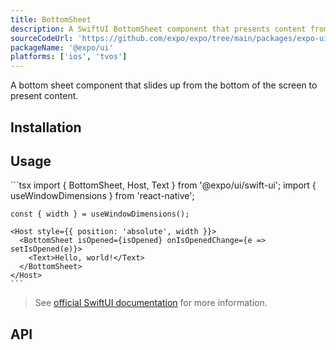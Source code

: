 ```yaml
---
title: BottomSheet
description: A SwiftUI BottomSheet component that presents content from the bottom of the screen.
sourceCodeUrl: 'https://github.com/expo/expo/tree/main/packages/expo-ui'
packageName: '@expo/ui'
platforms: ['ios', 'tvos']
---
```



A bottom sheet component that slides up from the bottom of the screen to present content.

## Installation

<APIInstallSection />

## Usage

<Tabs>

<Tab label="Preview">
  <ContentSpotlight
    alt="BottomSheet component on iOS."
    src="/static/images/expo-ui/bottomsheet/ios.png"
    className="max-w-[240px]"
  />
</Tab>

  <Tab label="Code">
    ```tsx
    import { BottomSheet, Host, Text } from '@expo/ui/swift-ui';
    import { useWindowDimensions } from 'react-native';

    const { width } = useWindowDimensions();

    <Host style={{ position: 'absolute', width }}>
      <BottomSheet isOpened={isOpened} onIsOpenedChange={e => setIsOpened(e)}>
        <Text>Hello, world!</Text>
      </BottomSheet>
    </Host>
    ```

  </Tab>
</Tabs>

> See [official SwiftUI documentation](<https://developer.apple.com/documentation/swiftui/view/sheet(ispresented:ondismiss:content:)>) for more information.

## API

<APISection packageName="expo-ui/swift-ui/bottomsheet" apiName="BottomSheet" />
